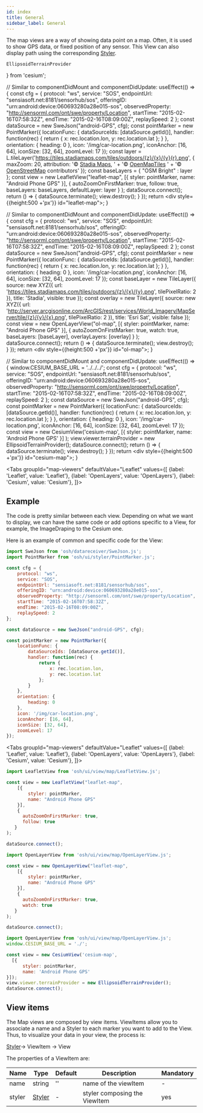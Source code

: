 ```yaml
---
id: index
title: General
sidebar_label: General
---
```


The map views are a way of showing data point on a map. Often, it is used to show GPS data, or fixed position of any sensor.
This View can also display path using the corresponding [Styler](../stylers/styler).


	EllipsoidTerrainProvider
} from 'cesium';

 // Similar to componentDidMount and componentDidUpdate:
  useEffect(() => {
        const cfg = {
            protocol: "ws",
            service: "SOS",
            endpointUrl: "sensiasoft.net:8181/sensorhub/sos",
            offeringID: "urn:android:device:060693280a28e015-sos",
            observedProperty: "http://sensorml.com/ont/swe/property/Location",
            startTime: "2015-02-16T07:58:32Z",
            endTime: "2015-02-16T08:09:00Z",
            replaySpeed: 2
        };
        const dataSource = new SweJson("android-GPS", cfg);
        const pointMarker = new PointMarker({
            locationFunc: {
                dataSourceIds: [dataSource.getId()],
                handler: function(rec) {
                    return {
                        x: rec.location.lon,
                        y: rec.location.lat
                    };
                }
            },
            orientation: {
                heading: 0
            },
          	icon: '/img/car-location.png',
            iconAnchor: [16, 64],
            iconSize: [32, 64],
            zoomLevel: 17
        });
        const layer = L.tileLayer('https://tiles.stadiamaps.com/tiles/outdoors/{z}/{x}/{y}{r}.png', {
              maxZoom: 20,
              attribution: '&copy; <a href="https://stadiamaps.com/">Stadia Maps</a>, ' +
                  '&copy; <a href="https://openmaptiles.org/">OpenMapTiles</a> ' +
                  '&copy; <a href="http://openstreetmap.org">OpenStreetMap</a> contributors'
            });
        const baseLayers = {
                  "OSM Bright" : layer
        };
        const view = new LeafletView("leaflet-map",
            [{
                styler: pointMarker,
                name: "Android Phone GPS"
            }], {
              		autoZoomOnFirstMarker: true,
              		follow: true,
              		baseLayers: baseLayers,
                    defaultLayer: layer
              	}
        );
        dataSource.connect();
        return () => {
            dataSource.terminate();
            view.destroy();
        }
    });
    return <div style={{height:500 +'px'}} id="leaflet-map"></div>;
}


 // Similar to componentDidMount and componentDidUpdate:
  useEffect(() => {
        const cfg = {
            protocol: "ws",
            service: "SOS",
            endpointUrl: "sensiasoft.net:8181/sensorhub/sos",
            offeringID: "urn:android:device:060693280a28e015-sos",
            observedProperty: "http://sensorml.com/ont/swe/property/Location",
            startTime: "2015-02-16T07:58:32Z",
            endTime: "2015-02-16T08:09:00Z",
            replaySpeed: 2
        };
        const dataSource = new SweJson("android-GPS", cfg);
        const pointMarker = new PointMarker({
            locationFunc: {
                dataSourceIds: [dataSource.getId()],
                handler: function(rec) {
                    return {
                        x: rec.location.lon,
                        y: rec.location.lat
                    };
                }
            },
            orientation: {
                heading: 0
            },
          	icon: '/img/car-location.png',
            iconAnchor: [16, 64],
            iconSize: [32, 64],
            zoomLevel: 17
        });
        const baseLayer = new TileLayer({
           source: new XYZ({
             url: 'https://tiles.stadiamaps.com/tiles/outdoors/{z}/{x}/{y}.png',
             tilePixelRatio: 2
           }),
           title: 'Stadia',
           visible: true
        });
        const overlay = new TileLayer({
           source: new XYZ({
             url: 'http://server.arcgisonline.com/ArcGIS/rest/services/World_Imagery/MapServer/tile/{z}/{y}/{x}.png',
             tilePixelRatio: 2
           }),
           title: 'Esri Sat',
           visible: false
        });
        const view = new OpenLayerView("ol-map",
            [{
                styler: pointMarker,
                name: "Android Phone GPS"
            }], {
              		autoZoomOnFirstMarker: true,
              		watch: true,
              		baseLayers: [baseLayer],
                    overlayLayers: [overlay]
              	}
        );
        dataSource.connect();
        return () => {
            dataSource.terminate();
            view.destroy();
        }
    });
    return <div style={{height:500 +'px'}} id="ol-map"></div>;
}

 // Similar to componentDidMount and componentDidUpdate:
  useEffect(() => {
        window.CESIUM_BASE_URL = '../../../';
        const cfg = {
            protocol: "ws",
            service: "SOS",
            endpointUrl: "sensiasoft.net:8181/sensorhub/sos",
            offeringID: "urn:android:device:060693280a28e015-sos",
            observedProperty: "http://sensorml.com/ont/swe/property/Location",
            startTime: "2015-02-16T07:58:32Z",
            endTime: "2015-02-16T08:09:00Z",
            replaySpeed: 2
        };
        const dataSource = new SweJson("android-GPS", cfg);
        const pointMarker = new PointMarker({
            locationFunc: {
                dataSourceIds: [dataSource.getId()],
                handler: function(rec) {
                    return {
                        x: rec.location.lon,
                        y: rec.location.lat
                    };
                }
            },
            orientation: {
                heading: 0
            },
          	icon: '/img/car-location.png',
            iconAnchor: [16, 64],
            iconSize: [32, 64],
            zoomLevel: 17
        });
        const view = new CesiumView('cesium-map',
        	[{
        		styler: pointMarker,
        		name: 'Android Phone GPS'
        	}]
        );
        view.viewer.terrainProvider = new EllipsoidTerrainProvider();
        dataSource.connect();
        return () => {
            dataSource.terminate();
            view.destroy();
        }
    });
    return <div style={{height:500 +'px'}} id="cesium-map"></div>;
}

<Tabs
  groupId="map-viewers"
  defaultValue="Leaflet"
  values={[
    {label: 'Leaflet', value: 'Leaflet'},
    {label: 'OpenLayers', value: 'OpenLayers'},
    {label: 'Cesium', value: 'Cesium'},
  ]}>
  <TabItem value="Leaflet">
    <LeafletMapView/>
  </TabItem>
  <TabItem value="OpenLayers">
    <OpenLayerMapView/>
  </TabItem>
  <TabItem value="Cesium">
    <CesiumMapView/>
  </TabItem>
</Tabs>

## Example

The code is pretty similar between each view. Depending on what we want to display, we can have the same code or add
options specific to a View, for example, the ImageDraping to the Cesium one.

Here is an example of common and specific code for the View:

```jsx title="common code"
import SweJson from 'osh/datareceiver/SweJson.js';
import PointMarker from 'osh/ui/styler/PointMarker.js';

const cfg = {
    protocol: "ws",
    service: "SOS",
    endpointUrl: "sensiasoft.net:8181/sensorhub/sos",
    offeringID: "urn:android:device:060693280a28e015-sos",
    observedProperty: "http://sensorml.com/ont/swe/property/Location",
    startTime: "2015-02-16T07:58:32Z",
    endTime: "2015-02-16T08:09:00Z",
    replaySpeed: 2
};

const dataSource = new SweJson("android-GPS", cfg);

const pointMarker = new PointMarker({
    locationFunc: {
        dataSourceIds: [dataSource.getId()],
        handler: function(rec) {
            return {
                x: rec.location.lon,
                y: rec.location.lat
            };
        }
    },
    orientation: {
        heading: 0
    },
    icon: '/img/car-location.png',
    iconAnchor: [16, 64],
    iconSize: [32, 64],
    zoomLevel: 17
});
```

<Tabs
  groupId="map-viewers"
  defaultValue="Leaflet"
  values={[
    {label: 'Leaflet', value: 'Leaflet'},
    {label: 'OpenLayers', value: 'OpenLayers'},
    {label: 'Cesium', value: 'Cesium'},
  ]}>
  <TabItem value="Leaflet">

  ```jsx title="Leaflet specific code"
  import LeafletView from 'osh/ui/view/map/LeafletView.js';

  const view = new LeafletView("leaflet-map",
      [{
          styler: pointMarker,
          name: "Android Phone GPS"
      }],
      {
        autoZoomOnFirstMarker: true,
        follow: true
     }
  );

  dataSource.connect();
  ```

  </TabItem>
  <TabItem value="OpenLayers">

  ```jsx title="OpenLayers specific code"
  import OpenLayerView from 'osh/ui/view/map/OpenLayerView.js';

  const view = new OpenLayerView("leaflet-map",
      [{
          styler: pointMarker,
          name: "Android Phone GPS"
      }],
      {
        autoZoomOnFirstMarker: true,
        watch: true
     }
  );

  dataSource.connect();
  ```

  </TabItem>
  <TabItem value="Cesium">

  ```jsx title="Cesium specific code"
  import OpenLayerView from 'osh/ui/view/map/OpenLayerView.js';
  window.CESIUM_BASE_URL = './';

  const view = new CesiumView('cesium-map',
    [{
        styler: pointMarker,
        name: 'Android Phone GPS'
  }]);
  view.viewer.terrainProvider = new EllipsoidTerrainProvider();
  dataSource.connect();
  ```

  </TabItem>
</Tabs>

## View items

The Map views are composed by view items. ViewItems allow you to associate a name and a Styler to each marker you want
 to add to the View. Thus, to visualize your data in your view, the process is:

 [Styler](../../stylers/styler)-> ViewItem -> View

The properties of a ViewItem are:

| Name | Type | Default | Description |  Mandatory
| ---- | ---- | ------- | --------------- |  ---------
| name | string | '' | name of the viewItem | -
| styler | [Styler](../../stylers/styler) | - | styler composing the ViewItem | yes
